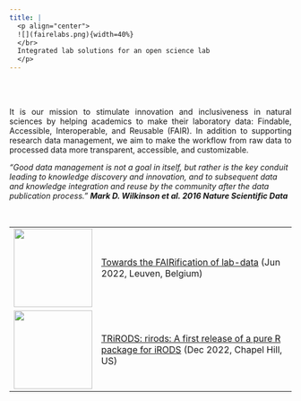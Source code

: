 ```yaml
---
title: |
  <p align="center">
  ![](fairelabs.png){width=40%}      
  </br>
  Integrated lab solutions for an open science lab  
  </p>     
---
```


</br>
</br>

<p style="text-align: justify;">
It is our mission to stimulate innovation and inclusiveness in natural sciences by helping academics to make their laboratory data: Findable, Accessible, Interoperable, and Reusable (FAIR). In addition to supporting research data management, we aim to make the workflow from raw data to processed data more transparent, accessible, and customizable.
</p>

*"Good data management is not a goal in itself, but rather is the key conduit leading to knowledge discovery and innovation, and to subsequent data and knowledge integration and reuse by the community after the data publication process." **Mark D. Wilkinson et al. 2016 Nature Scientific Data***

</br>

<table>

<!-- YOUTUBE-VIDEOS-LIST:START -->

<tr><td><a href="https://www.youtube.com/watch?v=nBpmkTWji-g"><img width="140px" src="https://i.ytimg.com/vi/nBpmkTWji-g/hqdefault_17900.jpg?sqp=-oaymwEcCNACELwBSFXyq4qpAw4IARUAAIhCGAFwAcABBg==&rs=AOn4CLA6AYnBovXOj1-59J00wlbNMX1-HA"></a></td>
<td><a href="https://www.youtube.com/watch?v=nBpmkTWji-g"> Towards the FAIRification of lab-data</a> (Jun 2022, Leuven, Belgium)<br/></td></tr>

<tr><td><a href="https://www.youtube.com/watch?v=tZbWstlXKzE"><img width="140px" src="https://i.ytimg.com/vi/tZbWstlXKzE/hqdefault_12866.jpg?sqp=-oaymwE2CNACELwBSFXyq4qpAygIARUAAIhCGAFwAcABBvABAfgB_gmAAtAFigIMCAAQARhlIGUoZTAP&rs=AOn4CLAmEk2OnOalir9K4oBq90LwYutNGw"></a></td><td><a href="https://www.youtube.com/watch?v=tZbWstlXKzE"> TRiRODS: rirods: A first release of a pure R package for iRODS</a> (Dec 2022, Chapel Hill, US)<br/></td></tr>

<!-- YOUTUBE-VIDEOS-LIST:END -->


</table>

